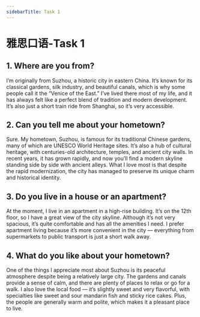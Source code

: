 ```yaml
---
sidebarTitle: Task 1
---
```



# 雅思口语-Task 1

## 1. **Where are you from?**

I’m originally from Suzhou, a historic city in eastern China. It’s known for its classical gardens, silk industry, and beautiful canals, which is why some people call it the “Venice of the East.” I’ve lived there most of my life, and it has always felt like a perfect blend of tradition and modern development. It’s also just a short train ride from Shanghai, so it’s very accessible.


## 2. **Can you tell me about your hometown?**

Sure. My hometown, Suzhou, is famous for its traditional Chinese gardens, many of which are UNESCO World Heritage sites. It’s also a hub of cultural heritage, with centuries-old architecture, temples, and ancient city walls. In recent years, it has grown rapidly, and now you’ll find a modern skyline standing side by side with ancient alleys. What I love most is that despite the rapid modernization, the city has managed to preserve its unique charm and historical identity.


## 3. **Do you live in a house or an apartment?**

At the moment, I live in an apartment in a high-rise building. It’s on the 12th floor, so I have a great view of the city skyline. Although it’s not very spacious, it’s quite comfortable and has all the amenities I need. I prefer apartment living because it’s more convenient in the city — everything from supermarkets to public transport is just a short walk away.


## 4. **What do you like about your hometown?**

One of the things I appreciate most about Suzhou is its peaceful atmosphere despite being a relatively large city. The gardens and canals provide a sense of calm, and there are plenty of places to relax or go for a walk. I also love the local food — it’s slightly sweet and very flavorful, with specialties like sweet and sour mandarin fish and sticky rice cakes. Plus, the people are generally warm and polite, which makes it a pleasant place to live.

